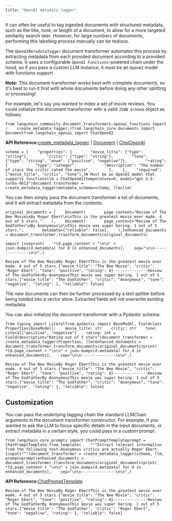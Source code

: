 ```yaml
---
title: "OpenAI metadata tagger"
---
```


It can often be useful to tag ingested documents with structured metadata, such as the title, tone, or length of a document, to allow for a more targeted similarity search later. However, for large numbers of documents, performing this labelling process manually can be tedious.

The `OpenAIMetadataTagger` document transformer automates this process by extracting metadata from each provided document according to a provided schema. It uses a configurable `OpenAI Functions`-powered chain under the hood, so if you pass a custom LLM instance, it must be an `OpenAI` model with functions support.

**Note:** This document transformer works best with complete documents, so it's best to run it first with whole documents before doing any other splitting or processing!

For example, let's say you wanted to index a set of movie reviews. You could initialize the document transformer with a valid `JSON Schema` object as follows:

```
from langchain_community.document_transformers.openai_functions import (    create_metadata_tagger,)from langchain_core.documents import Documentfrom langchain_openai import ChatOpenAI
```

**API Reference:**[create\_metadata\_tagger](https://python.langchain.com/api_reference/community/document_transformers/langchain_community.document_transformers.openai_functions.create_metadata_tagger.html) | [Document](https://python.langchain.com/api_reference/core/documents/langchain_core.documents.base.Document.html) | [ChatOpenAI](https://python.langchain.com/api_reference/openai/chat_models/langchain_openai.chat_models.base.ChatOpenAI.html)

```
schema = {    "properties": {        "movie_title": {"type": "string"},        "critic": {"type": "string"},        "tone": {"type": "string", "enum": ["positive", "negative"]},        "rating": {            "type": "integer",            "description": "The number of stars the critic rated the movie",        },    },    "required": ["movie_title", "critic", "tone"],}# Must be an OpenAI model that supports functionsllm = ChatOpenAI(temperature=0, model="gpt-3.5-turbo-0613")document_transformer = create_metadata_tagger(metadata_schema=schema, llm=llm)
```

You can then simply pass the document transformer a list of documents, and it will extract metadata from the contents:

```
original_documents = [    Document(        page_content="Review of The Bee Movie\nBy Roger Ebert\n\nThis is the greatest movie ever made. 4 out of 5 stars."    ),    Document(        page_content="Review of The Godfather\nBy Anonymous\n\nThis movie was super boring. 1 out of 5 stars.",        metadata={"reliable": False},    ),]enhanced_documents = document_transformer.transform_documents(original_documents)
```

```
import jsonprint(    *[d.page_content + "\n\n" + json.dumps(d.metadata) for d in enhanced_documents],    sep="\n\n---------------\n\n",)
```

```
Review of The Bee MovieBy Roger EbertThis is the greatest movie ever made. 4 out of 5 stars.{"movie_title": "The Bee Movie", "critic": "Roger Ebert", "tone": "positive", "rating": 4}---------------Review of The GodfatherBy AnonymousThis movie was super boring. 1 out of 5 stars.{"movie_title": "The Godfather", "critic": "Anonymous", "tone": "negative", "rating": 1, "reliable": false}
```

The new documents can then be further processed by a text splitter before being loaded into a vector store. Extracted fields will not overwrite existing metadata.

You can also initialize the document transformer with a Pydantic schema:

```
from typing import Literalfrom pydantic import BaseModel, Fieldclass Properties(BaseModel):    movie_title: str    critic: str    tone: Literal["positive", "negative"]    rating: int = Field(description="Rating out of 5 stars")document_transformer = create_metadata_tagger(Properties, llm)enhanced_documents = document_transformer.transform_documents(original_documents)print(    *[d.page_content + "\n\n" + json.dumps(d.metadata) for d in enhanced_documents],    sep="\n\n---------------\n\n",)
```

```
Review of The Bee MovieBy Roger EbertThis is the greatest movie ever made. 4 out of 5 stars.{"movie_title": "The Bee Movie", "critic": "Roger Ebert", "tone": "positive", "rating": 4}---------------Review of The GodfatherBy AnonymousThis movie was super boring. 1 out of 5 stars.{"movie_title": "The Godfather", "critic": "Anonymous", "tone": "negative", "rating": 1, "reliable": false}
```

## Customization

You can pass the underlying tagging chain the standard LLMChain arguments in the document transformer constructor. For example, if you wanted to ask the LLM to focus specific details in the input documents, or extract metadata in a certain style, you could pass in a custom prompt:

```
from langchain_core.prompts import ChatPromptTemplateprompt = ChatPromptTemplate.from_template(    """Extract relevant information from the following text.Anonymous critics are actually Roger Ebert.{input}""")document_transformer = create_metadata_tagger(schema, llm, prompt=prompt)enhanced_documents = document_transformer.transform_documents(original_documents)print(    *[d.page_content + "\n\n" + json.dumps(d.metadata) for d in enhanced_documents],    sep="\n\n---------------\n\n",)
```

**API Reference:**[ChatPromptTemplate](https://python.langchain.com/api_reference/core/prompts/langchain_core.prompts.chat.ChatPromptTemplate.html)

```
Review of The Bee MovieBy Roger EbertThis is the greatest movie ever made. 4 out of 5 stars.{"movie_title": "The Bee Movie", "critic": "Roger Ebert", "tone": "positive", "rating": 4}---------------Review of The GodfatherBy AnonymousThis movie was super boring. 1 out of 5 stars.{"movie_title": "The Godfather", "critic": "Roger Ebert", "tone": "negative", "rating": 1, "reliable": false}
```
